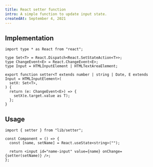 ```yaml
---
title: React setter function
intro: A simple function to update input state.
createdAt: September 4, 2021
---
```


## Implementation

```tsx title="src/lib/setter.ts"
import type * as React from "react";

type Set<T> = React.Dispatch<React.SetStateAction<T>>;
type ChangeEvent<E> = React.ChangeEvent<E>;
type Input = HTMLInputElement | HTMLTextAreaElement;

export function setter<T extends number | string | Date, E extends Input = HTMLInputElement>(
  setX: Set<T>,
) {
  return (e: ChangeEvent<E>) => {
    setX(e.target.value as T);
  };
}
```

## Usage

```tsx
import { setter } from "lib/setter";

const Component = () => {
  const [name, setName] = React.useState<string>("");

  return <input id="name-input" value={name} onChange={setter(setName)} />;
};
```
